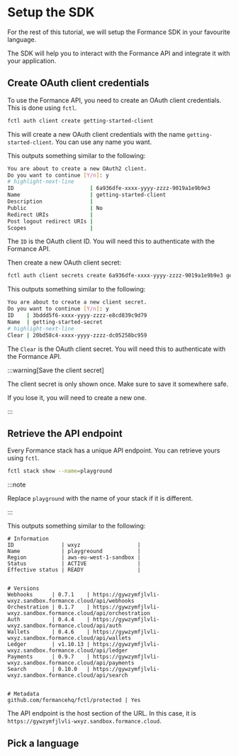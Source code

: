 # Setup the SDK


For the rest of this tutorial, we will setup the Formance SDK in your favourite language.

The SDK will help you to interact with the Formance API and integrate it with your application.

## Create OAuth client credentials

To use the Formance API, you need to create an OAuth client credentials. This is done using `fctl`.

```bash
fctl auth client create getting-started-client
```

This will create a new OAuth client credentials with the name `getting-started-client`. You can use any name you want.

This outputs something similar to the following:

```bash
You are about to create a new OAuth2 client.
Do you want to continue [Y/n]: y
# highlight-next-line
ID                        | 6a936dfe-xxxx-yyyy-zzzz-9019a1e9b9e3
Name                      | getting-started-client
Description               |
Public                    | No
Redirect URIs             |
Post logout redirect URIs |
Scopes                    |
```

The `ID` is the OAuth client ID. You will need this to authenticate with the Formance API.

Then create a new OAuth client secret:

```bash
fctl auth client secrets create 6a936dfe-xxxx-yyyy-zzzz-9019a1e9b9e3 getting-started-secret
```

This outputs something similar to the following:

```bash
You are about to create a new client secret.
Do you want to continue [Y/n]: y
ID    | 3bddd5f6-xxxx-yyyy-zzzz-e8cd839c9d79
Name  | getting-started-secret
# highlight-next-line
Clear | 20bd58c4-xxxx-yyyy-zzzz-dc05258bc959
```

The `Clear` is the OAuth client secret. You will need this to authenticate with the Formance API.

:::warning[Save the client secret]

The client secret is only shown once. Make sure to save it somewhere safe.

If you lose it, you will need to create a new one.

:::

## Retrieve the API endpoint

Every Formance stack has a unique API endpoint. You can retrieve yours using `fctl`.

```bash
fctl stack show --name=playground
```

:::note

Replace `playground` with the name of your stack if it is different.

:::

This outputs something similar to the following:

```
# Information
ID               | wxyz                  |
Name             | playgreound           |
Region           | aws-eu-west-1-sandbox |
Status           | ACTIVE                |
Effective status | READY                 |


# Versions
Webhooks      | 0.7.1    | https://gywzymfjlvli-wxyz.sandbox.formance.cloud/api/webhooks
Orchestration | 0.1.7    | https://gywzymfjlvli-wxyz.sandbox.formance.cloud/api/orchestration
Auth          | 0.4.4    | https://gywzymfjlvli-wxyz.sandbox.formance.cloud/api/auth
Wallets       | 0.4.6    | https://gywzymfjlvli-wxyz.sandbox.formance.cloud/api/wallets
Ledger        | v1.10.13 | https://gywzymfjlvli-wxyz.sandbox.formance.cloud/api/ledger
Payments      | 0.9.7    | https://gywzymfjlvli-wxyz.sandbox.formance.cloud/api/payments
Search        | 0.10.0   | https://gywzymfjlvli-wxyz.sandbox.formance.cloud/api/search


# Metadata
github.com/formancehq/fctl/protected | Yes
```

The API endpoint is the host section of the URL. In this case, it is `https://gywzymfjlvli-wxyz.sandbox.formance.cloud`.

## Pick a language

<DocCardList items={useCurrentSidebarCategory().items}/>